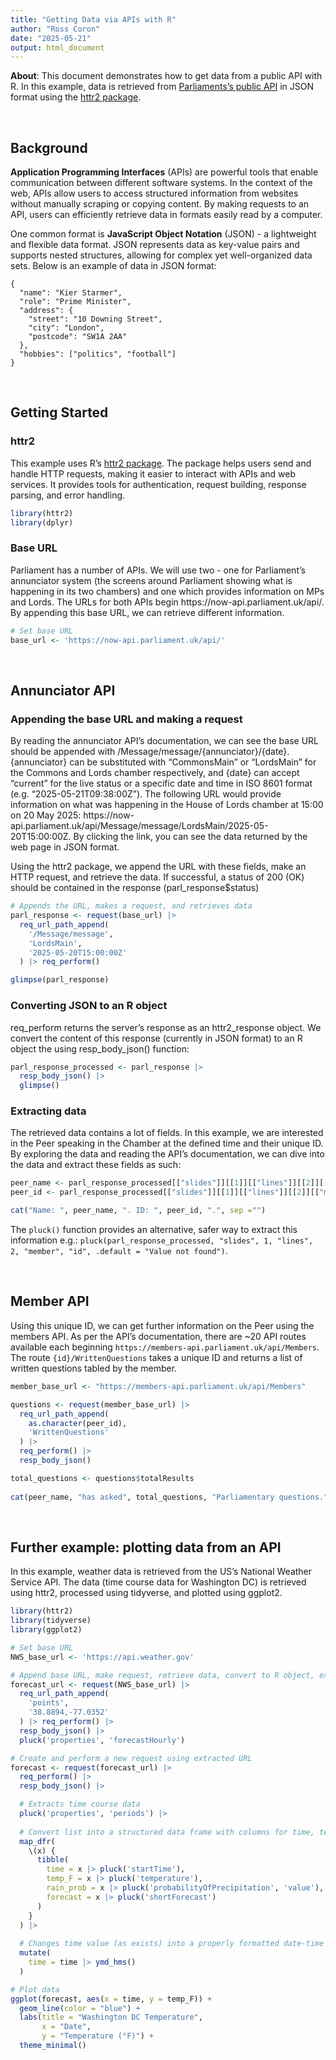 ---
title: "Getting Data via APIs with R"
author: "Ross Coron"
date: "2025-05-21"
output: html_document
---


**About**: This document demonstrates how to get data from a public API with R. In this example, data is retrieved from [Parliaments's public API](https://developer.parliament.uk/) in JSON format using the [httr2 package](https://httr2.r-lib.org/).

<br>

## Background

**Application Programming Interfaces** (APIs) are powerful tools that enable communication between different software systems. In the context of the web, APIs allow users to access structured information from websites without manually scraping or copying content. By making requests to an API, users can efficiently retrieve data in formats easily read by a computer. 

One common format is **JavaScript Object Notation** (JSON) - a lightweight and flexible data format. JSON represents data as key-value pairs and supports nested structures, allowing for complex yet well-organized data sets. Below is an example of data in JSON format:

```
{
  "name": "Kier Starmer",
  "role": "Prime Minister",
  "address": {
    "street": "10 Downing Street",
    "city": "London",
    "postcode": "SW1A 2AA"
  },
  "hobbies": ["politics", "football"]
}
```
<br>

## Getting Started

### httr2

This example uses R's [httr2 package](https://httr2.r-lib.org/). The package helps users send and handle HTTP requests, making it easier to interact with APIs and web services. It provides tools for authentication, request building, response parsing, and error handling.

```{r message=FALSE, warning=FALSE}

library(httr2)
library(dplyr)

```


### Base URL

Parliament has a number of APIs. We will use two - one for Parliament's annunciator system (the screens around Parliament showing what is happening in its two chambers) and one which provides information on MPs and Lords. The URLs for both APIs begin https://now-api.parliament.uk/api/. By appending this base URL, we can retrieve different information.

```{r}

# Set base URL
base_url <- 'https://now-api.parliament.uk/api/'

```

<br>

## Annunciator API

### Appending the base URL and making a request

By reading the annunciator API's documentation, we can see the base URL should be appended with /Message/message/{annunciator}/{date}. {annunciator} can be substituted with "CommonsMain" or "LordsMain" for the Commons and Lords chamber respectively, and {date} can accept "current" for the live status or a specific date and time in ISO 8601 format (e.g. "2025-05-21T09:38:00Z"). The following URL would provide information on what was happening in the House of Lords chamber at 15:00 on 20 May 2025: https://now-api.parliament.uk/api/Message/message/LordsMain/2025-05-20T15:00:00Z. By clicking the link, you can see the data returned by the web page in JSON format.

Using the httr2 package, we append the URL with these fields, make an HTTP request, and retrieve the data. If successful, a status of 200 (OK) should be contained in the response (parl_response$status)

```{r}

# Appends the URL, makes a request, and retrieves data
parl_response <- request(base_url) |>
  req_url_path_append(
    '/Message/message',
    'LordsMain',
    '2025-05-20T15:00:00Z'
  ) |> req_perform()

glimpse(parl_response)

```

### Converting JSON to an R object

req_perform returns the server's response as an httr2_response object. We convert the content of this response (currently in JSON format) to an R object the using resp_body_json() function:


```{r}

parl_response_processed <- parl_response |>
  resp_body_json() |>
  glimpse()

```


### Extracting data

The retrieved data contains a lot of fields. In this example, we are interested in the Peer speaking in the Chamber at the defined time and their unique ID. By exploring the data and reading the API's documentation, we can dive into the data and extract these fields as such:

```{r}
peer_name <- parl_response_processed[["slides"]][[1]][["lines"]][[2]][["member"]][["nameFullTitle"]]
peer_id <- parl_response_processed[["slides"]][[1]][["lines"]][[2]][["member"]][["id"]]

cat("Name: ", peer_name, ". ID: ", peer_id, ".", sep ="")

```

The `pluck()` function provides an alternative, safer way to extract this information e.g.: `pluck(parl_response_processed, "slides", 1, "lines", 2, "member", "id", .default = "Value not found")`.


<br>

## Member API

Using this unique ID, we can get further information on the Peer using the members API. As per the API's documentation, there are ~20 API routes available each beginning `https://members-api.parliament.uk/api/Members`. The route `{id}/WrittenQuestions` takes a unique ID and returns a list of written questions tabled by the member.

```{r}

member_base_url <- "https://members-api.parliament.uk/api/Members"

questions <- request(member_base_url) |>
  req_url_path_append(
    as.character(peer_id), 
    'WrittenQuestions'
  ) |>
  req_perform() |>
  resp_body_json() 

total_questions <- questions$totalResults
  
cat(peer_name, "has asked", total_questions, "Parliamentary questions.")

```
<br>

## Further example: plotting data from an API

In this example, weather data is retrieved from the US's National Weather Service API. The data (time course data for Washington DC) is retrieved using httr2, processed using tidyverse, and plotted using ggplot2.

```{r message=FALSE, warning=FALSE}

library(httr2)
library(tidyverse)
library(ggplot2)

# Set base URL
NWS_base_url <- 'https://api.weather.gov'

# Append base URL, make request, retrieve data, convert to R object, extract URL
forecast_url <- request(NWS_base_url) |>
  req_url_path_append(
    'points',
    '38.8894,-77.0352'
  ) |> req_perform() |>
  resp_body_json() |>
  pluck('properties', 'forecastHourly')

# Create and perform a new request using extracted URL
forecast <- request(forecast_url) |>
  req_perform() |>
  resp_body_json() |>

  # Extracts time course data
  pluck('properties', 'periods') |>
  
  # Convert list into a structured data frame with columns for time, temp, etc.
  map_dfr(
    \(x) {
      tibble(
        time = x |> pluck('startTime'),
        temp_F = x |> pluck('temperature'),
        rain_prob = x |> pluck('probabilityOfPrecipitation', 'value'),
        forecast = x |> pluck('shortForecast')
      )
    }
  ) |>
  
  # Changes time value (as exists) into a properly formatted date-time object
  mutate(
    time = time |> ymd_hms()
  )

# Plot data
ggplot(forecast, aes(x = time, y = temp_F)) +
  geom_line(color = "blue") +
  labs(title = "Washington DC Temperature",
       x = "Date",
       y = "Temperature (°F)") +
  theme_minimal()
```


